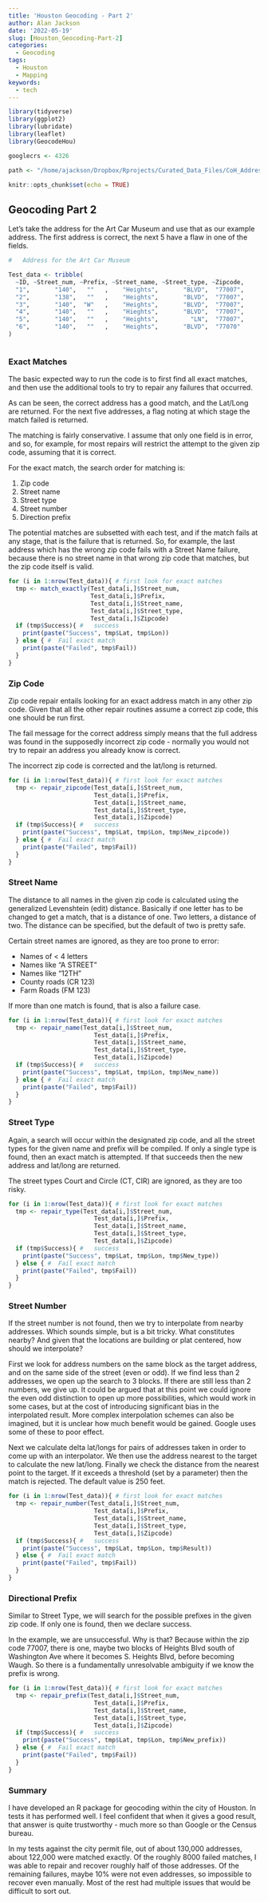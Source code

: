 ```yaml
---
title: 'Houston Geocoding - Part 2'
author: Alan Jackson
date: '2022-05-19'
slug: [Houston_Geocoding-Part-2]
categories:
  - Geocoding
tags:
  - Houston
  - Mapping
keywords:
  - tech
---
```


```r

library(tidyverse)
library(ggplot2)
library(lubridate)
library(leaflet)
library(GeocodeHou)

googlecrs <- 4326

path <- "/home/ajackson/Dropbox/Rprojects/Curated_Data_Files/CoH_Address_Points/"

knitr::opts_chunk$set(echo = TRUE)
```

## Geocoding Part 2

Let's take the address for the Art Car Museum and use that as our example
address. The first address is correct, the next 5 have a flaw in one of the
fields.

```r

#   Address for the Art Car Museum

Test_data <- tribble(
  ~ID, ~Street_num, ~Prefix, ~Street_name, ~Street_type, ~Zipcode,
  "1",       "140",   ""   ,    "Heights",       "BLVD",  "77007",
  "2",       "138",   ""   ,    "Heights",       "BLVD",  "77007",
  "3",       "140",  "W"   ,    "Heights",       "BLVD",  "77007",
  "4",       "140",   ""   ,    "Hieghts",       "BLVD",  "77007",
  "5",       "140",   ""   ,    "Heights",         "LN",  "77007",
  "6",       "140",   ""   ,    "Heights",       "BLVD",  "77070"
)



```

###  Exact Matches

The basic expected way to run the code is to first find all exact matches, and
then use the additional tools to try to repair any failures that occurred.

As can be seen, the correct address has a good match, and the Lat/Long are 
returned. For the next five addresses, a flag noting at which stage the
match failed is returned.

The matching is fairly conservative. I assume that only one field is in error,
and so, for example, for most repairs will restrict the attempt to the given 
zip code, assuming that it is correct. 

For the exact match, the search order for matching is:

1. Zip code
2. Street name
3. Street type
4. Street number
5. Direction prefix

The potential matches are subsetted with each test, and if the match fails
at any stage, that is the failure that is returned. So, for example, the last
address which has the wrong zip code fails with a Street Name failure, because
there is no street name in that wrong zip code that matches, but the zip code
itself is valid.

```r

for (i in 1:nrow(Test_data)){ # first look for exact matches
  tmp <- match_exactly(Test_data[i,]$Street_num, 
                       Test_data[i,]$Prefix,
                       Test_data[i,]$Street_name,
                       Test_data[i,]$Street_type, 
                       Test_data[i,]$Zipcode)
  if (tmp$Success){ #   success
    print(paste("Success", tmp$Lat, tmp$Lon))
  } else { #  Fail exact match
    print(paste("Failed", tmp$Fail))
  }
}

```

### Zip Code

Zip code repair entails looking for an exact address match in any other
zip code. Given that all the other repair routines assume a correct zip code, 
this one should be run first.

The fail message for the correct address simply means that the full address
was found in the supposedly incorrect zip code - normally you would not
try to repair an address you already know is correct.

The incorrect zip code is corrected and the lat/long is returned. 

```r

for (i in 1:nrow(Test_data)){ # first look for exact matches
  tmp <- repair_zipcode(Test_data[i,]$Street_num, 
                        Test_data[i,]$Prefix,
                        Test_data[i,]$Street_name,
                        Test_data[i,]$Street_type, 
                        Test_data[i,]$Zipcode)
  if (tmp$Success){ #   success
    print(paste("Success", tmp$Lat, tmp$Lon, tmp$New_zipcode))
  } else { #  Fail exact match
    print(paste("Failed", tmp$Fail))
  }
}

```

### Street Name

The distance to all names in the given zip code is calculated using the 
generalized Levenshtein (edit) distance. Basically if one letter has to be 
changed to get a match, that is a distance of one. Two letters, a distance of
two. The distance can be specified, but the default of two is pretty safe.

Certain street names are ignored, as they are too prone to error:

- Names of < 4 letters
- Names like "A STREET"
- Names like "12TH"
- County roads (CR 123)
- Farm Roads (FM 123)

If more than one match is found, that is also a failure case.

```r

for (i in 1:nrow(Test_data)){ # first look for exact matches
  tmp <- repair_name(Test_data[i,]$Street_num, 
                        Test_data[i,]$Prefix,
                        Test_data[i,]$Street_name,
                        Test_data[i,]$Street_type, 
                        Test_data[i,]$Zipcode)
  if (tmp$Success){ #   success
    print(paste("Success", tmp$Lat, tmp$Lon, tmp$New_name))
  } else { #  Fail exact match
    print(paste("Failed", tmp$Fail))
  }
}

```

### Street Type

Again, a search will occur within the designated zip code, and all the street
types for the given name and prefix will be compiled. If only a single type is
found, then an exact match is attempted. If that succeeds then the new address
and lat/long are returned.

The street types Court and Circle (CT, CIR) are ignored, as they are too risky.


```r

for (i in 1:nrow(Test_data)){ # first look for exact matches
  tmp <- repair_type(Test_data[i,]$Street_num, 
                        Test_data[i,]$Prefix,
                        Test_data[i,]$Street_name,
                        Test_data[i,]$Street_type, 
                        Test_data[i,]$Zipcode)
  if (tmp$Success){ #   success
    print(paste("Success", tmp$Lat, tmp$Lon, tmp$New_type))
  } else { #  Fail exact match
    print(paste("Failed", tmp$Fail))
  }
}

```

### Street Number

If the street number is not found, then we try to interpolate from nearby
addresses. Which sounds simple, but is a bit tricky. What constitutes
nearby? And given that the locations are building or plat centered, how
should we interpolate?

First we look for address numbers on the same block as the target address,
and on the same side of the street (even or odd). If we find less than 2
addresses, we open up the search to 3 blocks. If there are still less than 2 
numbers, we give up. It could be argued that at this point we could ignore 
the even odd distinction to open up more possibilities, which would work
in some cases, but at the cost of introducing significant bias in the 
interpolated result. More complex interpolation schemes can also be
imagined, but it is unclear how much benefit would be gained. Google uses
some of these to poor effect.

Next we calculate delta lat/longs for pairs of addresses taken in order to
come up with an interpolator. We then use the address nearest to the target
to calculate the new lat/long. Finally we check the distance from the nearest 
point to the target. If it exceeds a threshold (set by a parameter) then the
match is rejected. The default value is 250 feet.


```r

for (i in 1:nrow(Test_data)){ # first look for exact matches
  tmp <- repair_number(Test_data[i,]$Street_num, 
                        Test_data[i,]$Prefix,
                        Test_data[i,]$Street_name,
                        Test_data[i,]$Street_type, 
                        Test_data[i,]$Zipcode)
  if (tmp$Success){ #   success
    print(paste("Success", tmp$Lat, tmp$Lon, tmp$Result))
  } else { #  Fail exact match
    print(paste("Failed", tmp$Fail))
  }
}

```

### Directional Prefix

Similar to Street Type, we will search for the possible prefixes in the given 
zip code. If only one is found, then we declare success.

In the example, we are unsuccessful. Why is that? Because within the zip code
77007, there is one, maybe two blocks of Heights Blvd south of Washington
Ave where it becomes S. Heights Blvd, before becoming Waugh. So there is a 
fundamentally unresolvable ambiguity if we know the prefix is wrong.

```r

for (i in 1:nrow(Test_data)){ # first look for exact matches
  tmp <- repair_prefix(Test_data[i,]$Street_num, 
                        Test_data[i,]$Prefix,
                        Test_data[i,]$Street_name,
                        Test_data[i,]$Street_type, 
                        Test_data[i,]$Zipcode)
  if (tmp$Success){ #   success
    print(paste("Success", tmp$Lat, tmp$Lon, tmp$New_prefix))
  } else { #  Fail exact match
    print(paste("Failed", tmp$Fail))
  }
}

```

### Summary

I have developed an R package for geocoding within the city of Houston. In tests
it has performed well. I feel confident that when it gives a good result, that 
answer is quite trustworthy - much more so than Google or the Census bureau.

In my tests against the city permit file, out of about 130,000 addresses, about
122,000 were matched exactly. Of the roughly 8000 failed matches, I was able
to repair and recover roughly half of those addresses. Of the remaining
failures, maybe 10% were not even addresses, so impossible to recover even 
manually. Most of the rest had multiple issues that would be difficult to
sort out.



